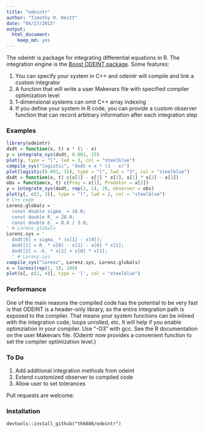```yaml
---
title: "odeintr"
author: "Timothy H. Keitt"
date: "04/17/2015"
output:
  html_document:
    keep_md: yes
---
```


The odeintr is package for integrating differential equations in R. The integration engine is
the [Boost ODEINT package](http://www.odeint.com). Some features:

1. You can specify your system in C++ and odeintr will compile and link a custom integrator
1. A function that will write a user Makevars file with specified compiler
optimization level
1. 1-dimensional systems can omit C++ array indexing
2. If you define your system in R code, you can provide a custom observer function that can record arbitrary information after each integration step

### Examples

```r
library(odeintr)
dxdt = function(x, t) x * (1 - x)
y = integrate_sys(dxdt, 0.001, 15)
plot(y, type = "l", lwd = 3, col = "steelblue")
compile_sys("logistic", "dxdt = x * (1 - x)")
plot(logistic(0.001, 15), type = "l", lwd = "3", col = "steelblue")
dxdt = function(x, t) c(x[1] - x[1] * x[2], x[1] * x[2] - x[2])
obs = function(x, t) c(Prey = x[1], Predator = x[2])
y = integrate_sys(dxdt, rep(2, 2), 20, observer = obs)
plot(y[, c(2, 3)], type = "l", lwd = 2, col = "steelblue")
# C++ code
Lorenz.globals = '
  const double sigma_ = 10.0;
  const double R_ = 28.0;
  const double b_ = 8.0 / 3.0;
' # Lorenz.globals
Lorenz.sys = '
  dxdt[0] = sigma_ * (x[1] - x[0]);
  dxdt[1] = R_ * x[0] - x[1] - x[0] * x[2];
  dxdt[2] = -b_ * x[2] + x[0] * x[1];
  ' # Lorenz.sys
compile_sys("lorenz", Lorenz.sys, Lorenz.globals)
x = lorenz(rep(1, 3), 100)
plot(x[, c(2, 4)], type = 'l', col = "steelblue")
```

### Performance

One of the main reasons the compiled code has the potential to be very fast is that ODEINT is a header-only library, so the entire integration path is exposed to the compiler. That means your system functions can be inlined with the integration code, loops unrolled, etc. It will help if you enable optimziation in your compiler. Use "-O3" with gcc. See the R documentation on the user Makevars file. (Odeintr now provides a convenient function to set the compiler
optimization level.)

### To Do

1. Add additional integration methods from odeint
1. Extend customized observer to compiled code
1. Allow user to set tolerances

Pull requests are welcome.

### Installation

```
devtools::install_github("thk686/odeintr")
```
